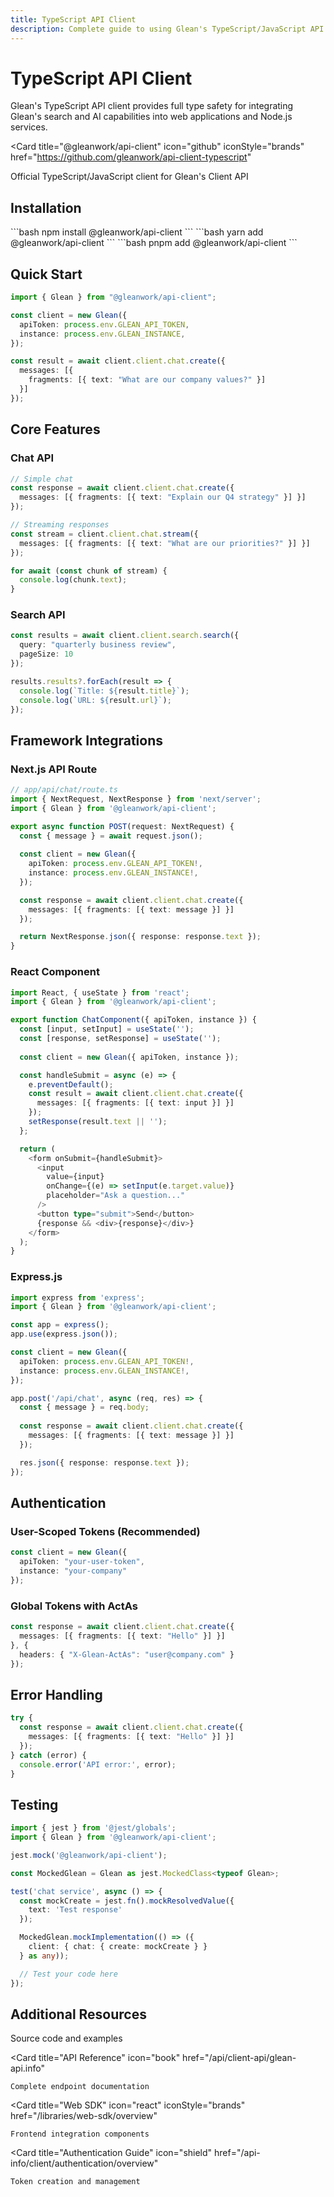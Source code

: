 ```yaml
---
title: TypeScript API Client
description: Complete guide to using Glean's TypeScript/JavaScript API client
---
```



# TypeScript API Client

Glean's TypeScript API client provides full type safety for integrating Glean's search and AI capabilities into web applications and Node.js services.

<Card
  title="@gleanwork/api-client"
  icon="github"
  iconStyle="brands"
  href="https://github.com/gleanwork/api-client-typescript"
>
  Official TypeScript/JavaScript client for Glean's Client API
</Card>

## Installation

<Tabs>
  <TabItem value="npm" label="npm">
    ```bash
    npm install @gleanwork/api-client
    ```
  </TabItem>
  <TabItem value="yarn" label="yarn">
    ```bash
    yarn add @gleanwork/api-client
    ```
  </TabItem>
  <TabItem value="pnpm" label="pnpm">
    ```bash
    pnpm add @gleanwork/api-client
    ```
  </TabItem>
</Tabs>

## Quick Start

```typescript
import { Glean } from "@gleanwork/api-client";

const client = new Glean({
  apiToken: process.env.GLEAN_API_TOKEN,
  instance: process.env.GLEAN_INSTANCE,
});

const result = await client.client.chat.create({
  messages: [{
    fragments: [{ text: "What are our company values?" }]
  }]
});
```

## Core Features

### Chat API

```typescript
// Simple chat
const response = await client.client.chat.create({
  messages: [{ fragments: [{ text: "Explain our Q4 strategy" }] }]
});

// Streaming responses
const stream = client.client.chat.stream({
  messages: [{ fragments: [{ text: "What are our priorities?" }] }]
});

for await (const chunk of stream) {
  console.log(chunk.text);
}
```

### Search API

```typescript
const results = await client.client.search.search({
  query: "quarterly business review",
  pageSize: 10
});

results.results?.forEach(result => {
  console.log(`Title: ${result.title}`);
  console.log(`URL: ${result.url}`);
});
```

## Framework Integrations

### Next.js API Route

```typescript
// app/api/chat/route.ts
import { NextRequest, NextResponse } from 'next/server';
import { Glean } from '@gleanwork/api-client';

export async function POST(request: NextRequest) {
  const { message } = await request.json();
  
  const client = new Glean({
    apiToken: process.env.GLEAN_API_TOKEN!,
    instance: process.env.GLEAN_INSTANCE!,
  });

  const response = await client.client.chat.create({
    messages: [{ fragments: [{ text: message }] }]
  });

  return NextResponse.json({ response: response.text });
}
```

### React Component

```typescript
import React, { useState } from 'react';
import { Glean } from '@gleanwork/api-client';

export function ChatComponent({ apiToken, instance }) {
  const [input, setInput] = useState('');
  const [response, setResponse] = useState('');
  
  const client = new Glean({ apiToken, instance });

  const handleSubmit = async (e) => {
    e.preventDefault();
    const result = await client.client.chat.create({
      messages: [{ fragments: [{ text: input }] }]
    });
    setResponse(result.text || '');
  };

  return (
    <form onSubmit={handleSubmit}>
      <input
        value={input}
        onChange={(e) => setInput(e.target.value)}
        placeholder="Ask a question..."
      />
      <button type="submit">Send</button>
      {response && <div>{response}</div>}
    </form>
  );
}
```

### Express.js

```typescript
import express from 'express';
import { Glean } from '@gleanwork/api-client';

const app = express();
app.use(express.json());

const client = new Glean({
  apiToken: process.env.GLEAN_API_TOKEN!,
  instance: process.env.GLEAN_INSTANCE!,
});

app.post('/api/chat', async (req, res) => {
  const { message } = req.body;
  
  const response = await client.client.chat.create({
    messages: [{ fragments: [{ text: message }] }]
  });

  res.json({ response: response.text });
});
```

## Authentication

### User-Scoped Tokens (Recommended)

```typescript
const client = new Glean({
  apiToken: "your-user-token",
  instance: "your-company"
});
```

### Global Tokens with ActAs

```typescript
const response = await client.client.chat.create({
  messages: [{ fragments: [{ text: "Hello" }] }]
}, {
  headers: { "X-Glean-ActAs": "user@company.com" }
});
```

## Error Handling

```typescript
try {
  const response = await client.client.chat.create({
    messages: [{ fragments: [{ text: "Hello" }] }]
  });
} catch (error) {
  console.error('API error:', error);
}
```

## Testing

```typescript
import { jest } from '@jest/globals';
import { Glean } from '@gleanwork/api-client';

jest.mock('@gleanwork/api-client');

const MockedGlean = Glean as jest.MockedClass<typeof Glean>;

test('chat service', async () => {
  const mockCreate = jest.fn().mockResolvedValue({
    text: 'Test response'
  });

  MockedGlean.mockImplementation(() => ({
    client: { chat: { create: mockCreate } }
  } as any));

  // Test your code here
});
```

## Additional Resources

<CardGroup cols={2}>
  <Card 
    title="GitHub Repository"
    icon="github"
    iconStyle="brands"
    href="https://github.com/gleanwork/api-client-typescript"
  >
    Source code and examples
  </Card>
  
  <Card 
    title="API Reference"
    icon="book"
    href="/api/client-api/glean-api.info"
  >
    Complete endpoint documentation
  </Card>
  
  <Card 
    title="Web SDK"
    icon="react"
    iconStyle="brands"
    href="/libraries/web-sdk/overview"
  >
    Frontend integration components
  </Card>
  
  <Card 
    title="Authentication Guide"
    icon="shield"
    href="/api-info/client/authentication/overview"
  >
    Token creation and management
  </Card>
</CardGroup> 